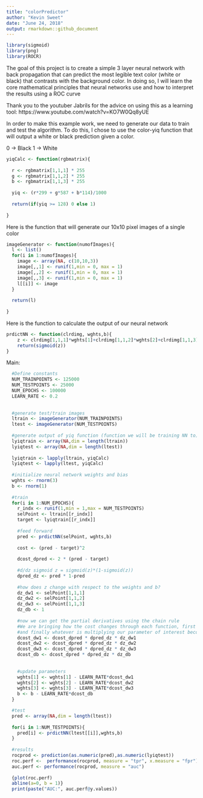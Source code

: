 ```yaml
---
title: "colorPredictor"
author: "Kevin Sweet"
date: "June 24, 2018"
output: rmarkdown::github_document
---
```


```r
library(sigmoid)
library(png)
library(ROCR)
```
The goal of this project is to create a simple 3 layer neural network with back propagation that can predict the most legible text color (white or black) that contrasts with the background color. In doing so, I will learn the core 
mathematical principles that neural networks use and how to interpret the results using a ROC curve 

Thank you to the youtuber Jabrils for the advice on using this as a learning tool:
https://www.youtube.com/watch?v=KO7W0Qq8yUE



In order to make this example work, we need to generate our data to train and test the algorithm. To do this, I chose to use the color-yiq function that will output a white or black prediction given a color.

0 -> Black 1 -> White

```r
yiqCalc <- function(rgbmatrix){
  
  r <- rgbmatrix[1,1,1] * 255 
  g <- rgbmatrix[1,1,2] * 255
  b <- rgbmatrix[1,1,3] * 255
  
  yiq <- (r*299 + g*587 + b*114)/1000
  
  return(if(yiq >= 128) 0 else 1)
  
}
```
Here is the function that will generate our 10x10 pixel images of a single color

```r
imageGenerator <- function(numofImages){
  l <- list()
  for(i in 1:numofImages){
    image <- array(NA, c(10,10,3))
    image[,,1] <- runif(1,min = 0, max = 1)
    image[,,2] <- runif(1,min = 0, max = 1)
    image[,,3] <- runif(1,min = 0, max = 1)
    l[[i]] <- image
  }
  
  return(l)
  
}
```

Here is the function to calculate the output of our neural network
```r
prdictNN <- function(clrdimg, wghts,b){
    z <- clrdimg[1,1,1]*wghts[1]+clrdimg[1,1,2]*wghts[2]+clrdimg[1,1,3]*wghts[3]+b
    return(sigmoid(z))
}
```

Main:
```r

  #Define constants
  NUM_TRAINPOINTS <- 125000
  NUM_TESTPOINTS <- 25000
  NUM_EPOCHS <- 100000
  LEARN_RATE <- 0.2
  
  
  #generate test/train images
  ltrain <- imageGenerator(NUM_TRAINPOINTS)
  ltest <- imageGenerator(NUM_TESTPOINTS)
  
  #generate output of yiq function (function we will be training NN to) for train and test set
  lyiqtrain <- array(NA,dim = length(ltrain))
  lyiqtest <- array(NA,dim = length(ltest))
  
  lyiqtrain <- lapply(ltrain, yiqCalc)
  lyiqtest <- lapply(ltest, yiqCalc)
  
  #initialize neural network weights and bias
  wghts <- rnorm(3)
  b <- rnorm(1)
  
  #train 
  for(i in 1:NUM_EPOCHS){
    r_indx <- runif(1,min = 1,max = NUM_TESTPOINTS)
    selPoint <- ltrain[[r_indx]]
    target <- lyiqtrain[[r_indx]]
    
    #feed forward
    pred <- prdictNN(selPoint, wghts,b)
    
    cost <- (pred - target)^2
    
    dcost_dpred <- 2 * (pred - target)
    
    #d/dz sigmoid z = sigmoid(z)*(1-sigmoid(z))
    dpred_dz <- pred * 1-pred
    
    #how does z change with respect to the weights and b?
    dz_dw1 <- selPoint[1,1,1]
    dz_dw2 <- selPoint[1,1,2]
    dz_dw3 <- selPoint[1,1,3]
    dz_db <- 1
    
    #now we can get the partial derivatives using the chain rule
    #We are bringing how the cost changes through each function, first through the square, then through the sigmoid
    #and finally whatever is multiplying our parameter of interest becomes the last past
    dcost_dw1 <- dcost_dpred * dpred_dz * dz_dw1
    dcost_dw2 <- dcost_dpred * dpred_dz * dz_dw2
    dcost_dw3 <- dcost_dpred * dpred_dz * dz_dw3
    dcost_db <- dcost_dpred * dpred_dz * dz_db
    
    
    #update parameters
    wghts[1] <- wghts[1] - LEARN_RATE*dcost_dw1
    wghts[2] <- wghts[2] - LEARN_RATE*dcost_dw2
    wghts[3] <- wghts[3] - LEARN_RATE*dcost_dw3
    b <- b - LEARN_RATE*dcost_db
  }

  #test
  pred <- array(NA,dim = length(ltest))
  
  for(i in 1:NUM_TESTPOINTS){
    pred[i] <- prdictNN(ltest[[i]],wghts,b)
  }
  
  #results
  rocprod <- prediction(as.numeric(pred),as.numeric(lyiqtest))
  roc.perf <-  performance(rocprod, measure = "tpr", x.measure = "fpr")
  auc.perf <- performance(rocprod, measure = "auc")
  
  {plot(roc.perf)
  abline(a=0, b = 1)}
  print(paste("AUC:", auc.perf@y.values))
  
```
